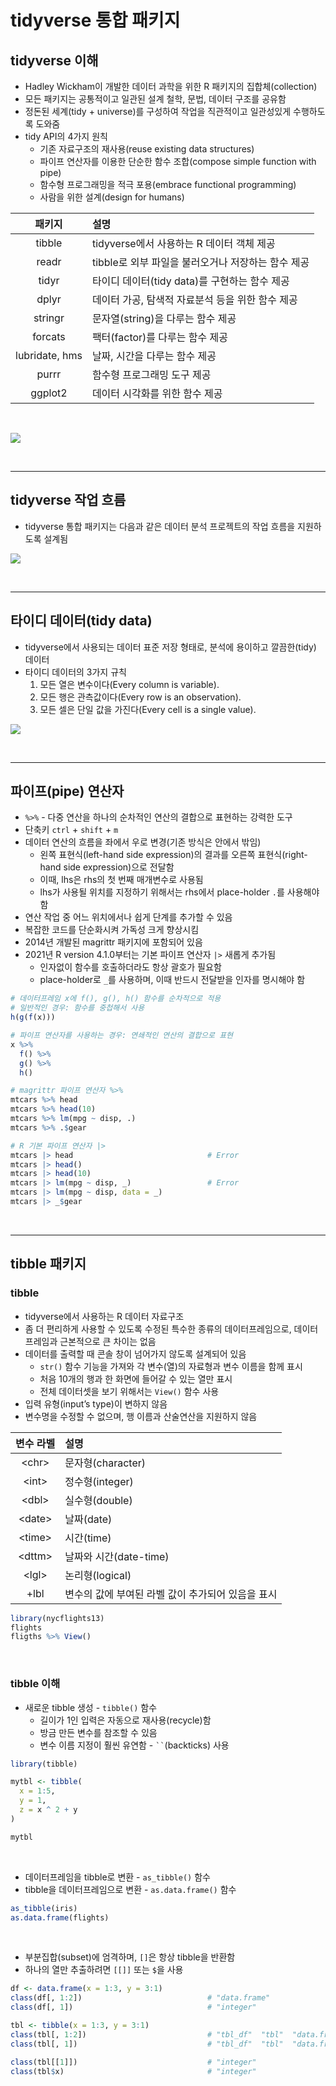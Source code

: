 # tidyverse 통합 패키지

## tidyverse 이해
+ Hadley Wickham이 개발한 데이터 과학을 위한 R 패키지의 집합체(collection)
+ 모든 패키지는 공통적이고 일관된 설계 철학, 문법, 데이터 구조를 공유함
+ 정돈된 세계(tidy + universe)를 구성하여 작업을 직관적이고 일관성있게 수행하도록 도와줌
+ tidy API의 4가지 원칙
  + 기존 자료구조의 재사용(reuse existing data structures)
  + 파이프 연산자를 이용한 단순한 함수 조합(compose simple function with pipe)
  + 함수형 프로그래밍을 적극 포용(embrace functional programming)
  + 사람을 위한 설계(design for humans)


|패키지|설명|
|:---:|:------------|
|tibble|tidyverse에서 사용하는 R 데이터 객체 제공|
|readr|tibble로 외부 파일을 불러오거나 저장하는 함수 제공|
|tidyr|타이디 데이터(tidy data)를 구현하는 함수 제공|
|dplyr|데이터 가공, 탐색적 자료분석 등을 위한 함수 제공|
|stringr|문자열(string)을 다루는 함수 제공|
|forcats|팩터(factor)를 다루는 함수 제공|
|lubridate, hms|날짜, 시간을 다루는 함수 제공|
|purrr|함수형 프로그래밍 도구 제공|
|ggplot2|데이터 시각화를 위한 함수 제공|


<br>

![](./img/fig5-1.png)

<br>


----------------------------------------------------------------------


## tidyverse 작업 흐름
+ tidyverse 통합 패키지는 다음과 같은 데이터 분석 프로젝트의 작업 흐름을 지원하도록 설계됨

![](./img/fig5-2.png)

<br>


----------------------------------------------------------------------


## 타이디 데이터(tidy data)
+ tidyverse에서 사용되는 데이터 표준 저장 형태로, 분석에 용이하고 깔끔한(tidy) 데이터
+ 타이디 데이터의 3가지 규칙
  1. 모든 열은 변수이다(Every column is variable).
  2. 모든 행은 관측값이다(Every row is an observation).
  3. 모든 셀은 단일 값을 가진다(Every cell is a single value).

![](./img/fig5-4.png)

<br>


----------------------------------------------------------------------



## 파이프(pipe) 연산자
+ ```%>%``` - 다중 연산을 하나의 순차적인 연산의 결합으로 표현하는 강력한 도구
+ 단축키 ```ctrl``` + ```shift``` + ```m```
+ 데이터 연산의 흐름을 좌에서 우로 변경(기존 방식은 안에서 밖임)
  + 왼쪽 표현식(left-hand side expression)의 결과를 오른쪽 표현식(right-hand side expression)으로 전달함
  + 이때, lhs은 rhs의 첫 번째 매개변수로 사용됨
  + lhs가 사용될 위치를 지정하기 위해서는 rhs에서 place-holder ```.```를 사용해야 함
+ 연산 작업 중 어느 위치에서나 쉽게 단계를 추가할 수 있음
+ 복잡한 코드를 단순화시켜 가독성 크게 향상시킴
+ 2014년 개발된 magrittr 패키지에 포함되어 있음
+ 2021년 R version 4.1.0부터는 기본 파이프 연산자 ```|>``` 새롭게 추가됨
  + 인자없이 함수를 호출하더라도 항상 괄호가 필요함
  + place-holder로 ```_```를 사용하며, 이때 반드시 전달받을 인자를 명시해야 함

```r
# 데이터프레임 x에 f(), g(), h() 함수를 순차적으로 적용
# 일반적인 경우: 함수를 중첩해서 사용
h(g(f(x)))

# 파이프 연산자를 사용하는 경우: 연쇄적인 연산의 결합으로 표현
x %>% 
  f() %>% 
  g() %>% 
  h()
```

```r
# magrittr 파이프 연산자 %>%
mtcars %>% head
mtcars %>% head(10)
mtcars %>% lm(mpg ~ disp, .)
mtcars %>% .$gear
```

```r
# R 기본 파이프 연산자 |>
mtcars |> head                              # Error
mtcars |> head()
mtcars |> head(10)
mtcars |> lm(mpg ~ disp, _)                 # Error
mtcars |> lm(mpg ~ disp, data = _)
mtcars |> _$gear
```


<br>


----------------------------------------------------------------------


## tibble 패키지

### tibble
+ tidyverse에서 사용하는 R 데이터 자료구조
+ 좀 더 편리하게 사용할 수 있도록 수정된 특수한 종류의 데이터프레임으로, 데이터프레임과 근본적으로 큰 차이는 없음
+ 데이터를 출력할 때 콘솔 창이 넘어가지 않도록 설계되어 있음
  + ```str()``` 함수 기능을 가져와 각 변수(열)의 자료형과 변수 이름을 함께 표시
  + 처음 10개의 행과 한 화면에 들어갈 수 있는 열만 표시
  + 전체 데이터셋을 보기 위해서는 ```View()``` 함수 사용
+ 입력 유형(input's type)이 변하지 않음
+ 변수명을 수정할 수 없으며, 행 이름과 산술연산을 지원하지 않음


|변수 라벨|설명|
|:---:|:------------|
|\<chr\>|문자형(character)|
|\<int\>|정수형(integer)|
|\<dbl\>|실수형(double)|
|\<date\>|날짜(date)|
|\<time\>|시간(time)|
|\<dttm\>|날짜와 시간(date-time)|
|\<lgl\>|논리형(logical)|
|+lbl|변수의 값에 부여된 라벨 값이 추가되어 있음을 표시|

```r
library(nycflights13)
flights
fligths %>% View()
```

<br>

### tibble 이해
+ 새로운 tibble 생성 - ```tibble()``` 함수
  + 길이가 1인 입력은 자동으로 재사용(recycle)함
  + 방금 만든 변수를 참조할 수 있음
  + 변수 이름 지정이 훨씬 유연함 - ``` `` ```(backticks) 사용
  
```r
library(tibble)

mytbl <- tibble(
  x = 1:5, 
  y = 1, 
  z = x ^ 2 + y
)

mytbl
```

<br>

+ 데이터프레임을 tibble로 변환 - ```as_tibble()``` 함수
+ tibble을 데이터프레임으로 변환 - ```as.data.frame()``` 함수

```r
as_tibble(iris)
as.data.frame(flights)
```


<br>

+ 부분집합(subset)에 엄격하며, ```[]```은 항상 tibble을 반환함
+ 하나의 열만 추출하려면 ```[[]]``` 또는 ```$```을 사용

```r
df <- data.frame(x = 1:3, y = 3:1)
class(df[, 1:2])                            # "data.frame"
class(df[, 1])                              # "integer"

tbl <- tibble(x = 1:3, y = 3:1)
class(tbl[, 1:2])                           # "tbl_df"  "tbl"  "data.frame"
class(tbl[, 1])                             # "tbl_df"  "tbl"  "data.frame"

class(tbl[[1]])                             # "integer"
class(tbl$x)                                # "integer"
```


